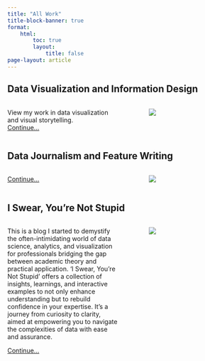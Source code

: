 ```yaml
---
title: "All Work"
title-block-banner: true
format:
    html:
        toc: true
        layout: 
            title: false
page-layout: article
---
```


## Data Visualization and Information Design
:::: columns

::: {.column width="55%"}
View my work in data visualization and visual storytelling.
<br>
[Continue...](/projects/data-viz/all.qmd)
:::

::: {.column width="5%"}
:::

::: {.column width="40%"}
![](https://miro.medium.com/v2/resize:fit:1400/format:webp/1*ZSYXtwwKeNcPGKjU9RvRKQ.png){.thumbnails}
:::

::::

## Data Journalism and Feature Writing
:::: columns

::: {.column width="55%"}

[Continue...](/projects/data-journo/all.qmd)
:::

::: {.column width="5%"}
:::

::: {.column width="40%"}
![](data-journo-thumbnail.png){.thumbnails}
:::

::::

## I Swear, You're Not Stupid
:::: columns

::: {.column width="55%"}
This is a blog I started to demystify the often-intimidating world of data science, analytics, and visualization for professionals bridging the gap between academic theory and practical application. 'I Swear, You're Not Stupid' offers a collection of insights, learnings, and interactive examples to not only enhance understanding but to rebuild confidence in your expertise. It's a journey from curiosity to clarity, aimed at empowering you to navigate the complexities of data with ease and assurance.
<br>

[Continue...](/projects/swear-youre-not-stupid)
:::

::: {.column width="5%"}
:::

::: {.column width="40%"}
[![](stupid.jpeg){fig-alt="Alt text"}]{.thumbnails}
:::

::::

<!-- ## Creative Coding
:::: columns

::: {.column width="40%"}
Image 2
:::

::: {.column width="5%"}
:::

::: {.column width="55%"}
Description 2

:::

:::: -->



